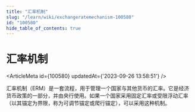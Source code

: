 ```yaml
---
title: "汇率机制"
slug: "/learn/wiki/exchangeratemechanism-100580"
id: "100580"
hide_table_of_contents: true
---
```



# 汇率机制

<ArticleMeta id={100580} updatedAt={'2023-09-26 13:58:51'} />
<div className='border-solid border-b border-t-0 my-4 border-[var(--ifm-color-gray-300)]' />

汇率机制（ERM）是一套流程，用于管理一个国家与其他货币的汇率。它是经济货币政策的一部分，并由央行使用。如果一个国家采用固定汇率或受限浮动汇率（以其锚定为界限，称为可调节锚定或爬行锚定），可以采用这种机制。
